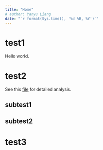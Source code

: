 ```yaml
---
title: "Home"
# author: Yanyu Liang
date: "`r format(Sys.time(), '%d %B, %Y')`"
---
```


# test1

Hello world.

# test2

See this [file](test.html) for detailed analysis.

## subtest1

## subtest2

# test3